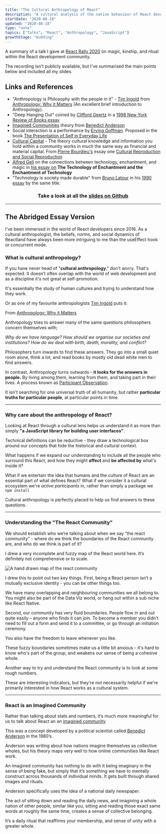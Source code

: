 ```yaml
---
title: "The Cultural Anthropology of React"
description: "A cultural analysis of the native behaviour of React developers"
startDate: "2020-08-18"
updated: "2020-08-18"
type: "note"
topics: ["Talks", "React", "Anthropology", "JavaScript"]
growthStage: "budding"
---
```


A summary of a talk I gave at [React Rally 2020](http://reactrally.com) on magic, kinship, and ritual within the React development community.

The recording isn't publicly available, but I've summarised the main points below and included all my slides.

<BasicImage
  width="880px"
  alt="The cultural anthropology of react title slide"
  src="https://res.cloudinary.com/dg3gyk0gu/image/upload/c_scale,f_auto,q_auto:good,w_880/v1597334915/maggieappleton.com/notes/anthropology-react-slides/ReactRally2020-Draft1.001.png"
/>

## Links and References

- "Anthropology is Philosophy with the people in it" - [Tim Ingold](https://en.wikipedia.org/wiki/Tim_Ingold) from [Anthropology: Why it Matters](/anthropology-matters) (An excellent brief introduction to Anthropology).
- "Deep Hanging Out" coined by [Clifford Geertz](https://en.wikipedia.org/wiki/Clifford_Geertz) in a [1998 New York Review of Books essay](http://hypergeertz.jku.at/GeertzTexts/Deep_Hanging.htm)
- [Imagined Communities](/imagined-communities) theory from [Benedict Anderson](https://en.wikipedia.org/wiki/Benedict_Anderson)
- Social interaction is a performance by [Erving Goffman](https://en.wikipedia.org/wiki/Erving_Goffman). Proposed in the book [The Presentation of Self in Everyday Life](https://www.librarything.com/work/5484)
- [Cultural Capital](https://en.wikipedia.org/wiki/Cultural_capital) - The theory cultural knowledge and information you hold within a community works in much the same way as financial and material capital. From [Pierre Bourdieu's](https://en.wikipedia.org/wiki/Pierre_Bourdieu) essay one [Cultural Reproduction and Social Reproduction](http://piggottsclass.weebly.com/uploads/2/3/1/7/23179512/bourdieup_cultural_and_social_reproduction.pdf)
- [Alfred Gell](https://en.wikipedia.org/wiki/Alfred_Gell) on the connections between technology, enchantment, and magic in [his essay on](https://www.brown.edu/Departments/Joukowsky_Institute/courses/materialworlds/files/1108595.pdf) **The Technology of Enchantment and the Enchantment of Technology**
- "Technology is society made durable" from [Bruno Latour](https://en.wikipedia.org/wiki/Bruno_Latour) in his [1990 essay](http://www.bruno-latour.fr/sites/default/files/46-TECHNOLOGY-DURABLE-GBpdf.pdf) by the same title.

<Center>

<SimpleCard>

### Take a look at all the [slides on Github](https://github.com/MaggieAppleton/react-anthropology-slides)

</SimpleCard>

</Center>

---

## The Abridged Essay Version

I've been immersed in the world of React developers since 2016. As a cultural anthropologist, the beliefs, norms, and social dynamics of Reactland have always been more intriguing to me than the useEffect hook or concurrent mode.

### What is cultural anthropology?

If you have never head of "**cultural anthropology**," don't worry. That's expected. It doesn’t often overlap with the world of web development and as a discipline it's not great at self-promotion.

It's essentially the study of human cultures and trying to understand how they work.

Or as one of my favourite anthropologists [Tim Ingold](https://en.wikipedia.org/wiki/Tim_Ingold) puts it:

<BasicImage
  width="880px"
  alt="Cultural anthropology is philosophy with the people in it"
  src="https://res.cloudinary.com/dg3gyk0gu/image/upload/c_scale,f_auto,q_auto:good,w_1200/v1597334937/maggieappleton.com/notes/anthropology-react-slides/ReactRally2020-Draft1.012.png"
/>

<Subtext>

From [Anthropology: Why it Matters](/anthropology-matters)

</Subtext>

Anthropology tries to answer many of the same questions philosophers concern themselves with;

_Why do we have language?
How should we organise our societies and institutions?
How do we deal with birth, death, morality, and conflict?_

Philosophers turn inwards to find these answers. They go into a small quiet room alone, think a lot, and read books by mostly old dead white men to find answers.

In contrast, Anthropology turns outwards - **it looks for the answers in people.** By living among them, learning from them, and taking part in their lives. A process known as [Participant Observation](https://en.wikipedia.org/wiki/Participant_observation).

It isn't searching for one universal truth of all humanity, but rather **particular truths for particular people**, at particular points in time.

---

### Why care about the anthropology of React?

Looking at React through a cultural lens helps us understand it as more than simply **"a JavaScript library for building user interfaces"**.

Technical definitions can be reductive - they draw a technological box around our concepts that hide the historical and cultural context.

<BasicImage
  width="880px"
  alt="The react logo inside a strict technical box"
  src="https://res.cloudinary.com/dg3gyk0gu/image/upload/c_scale,f_auto,q_auto:good,w_1200/v1597334929/maggieappleton.com/notes/anthropology-react-slides/ReactRally2020-Draft1.008.png"
/>

What happens if we expand our understanding to include all the people who surround this React, and how they might **affect** and **be affected by** what's inside it?

<BasicImage
  width="880px"
  alt="An expanded circle of all the people of react"
  src="https://res.cloudinary.com/dg3gyk0gu/image/upload/c_scale,f_auto,q_auto:good,w_1200/v1597334932/maggieappleton.com/notes/anthropology-react-slides/ReactRally2020-Draft1.010.png"
/>

What if we entertain the idea that humans and the culture of React are an essential part of what defines React? What if we consider it a cultural ecosystem we're _active participants_ in, rather than simply a package we `npm install`

Cultural anthropology is perfectly placed to help us find answers to these questions.

---

### Understanding the "The React Community"

We should establish who we’re talking about when we say “the react community” - where do we think the boundaries of the React community are, and who do we think is part of it?

<BasicImage
  width="880px"
  alt="How do we define the React community?"
  src="https://res.cloudinary.com/dg3gyk0gu/image/upload/c_scale,f_auto,q_auto:good,w_1200/v1597334943/maggieappleton.com/notes/anthropology-react-slides/ReactRally2020-Draft1.014.png"
/>

I drew a very incomplete and fuzzy map of the React world here. It’s definitely not comprehensive or to scale.

<img
  alt="A hand drawn map of the react community"
  src="https://res.cloudinary.com/dg3gyk0gu/image/upload/c_scale,f_auto,q_auto:good,w_1200/v1597334948/maggieappleton.com/notes/anthropology-react-slides/ReactRally2020-Draft1.015.png"
/>

I drew this to point out two key things.
First, being a React person isn’t a mutually exclusive identity - you can be other things too.

We have many overlapping and neighbouring communities we all belong to. You might also be part of the Data Viz world, or hang out within a sub niche like React Native.

Second, our community has very fluid boundaries. People flow in and out quite easily – anyone who finds it can join. To become a member you didn’t need to fill out a form and send it to a committee, or go through an initiation ceremony.

You also have the freedom to leave whenever you like.

These fuzzy boundaries sometimes make us a little bit anxious - it's hard to know who's part of the group, and weakens our sense of being a cohesive whole.

Another way to try and understand the React community is to look at some rough numbers.

<BasicImage
  width="880px"
  alt="Stats on how many React developers participate in Github, Reddit, and Dsicord groups"
  src="https://res.cloudinary.com/dg3gyk0gu/image/upload/c_scale,f_auto,q_auto:good,w_1200/v1597334954/maggieappleton.com/notes/anthropology-react-slides/ReactRally2020-Draft1.016.png"
/>

These are interesting indicators, but they're not necessarily helpful if we're primarily interested in how React works as a cultural system.

---

### React is an Imagined Community

Rather than talking about stats and numbers, it’s much more meaningful for us to talk about React an an [imagined community](/imagined-communities)

This was a concept developed by a political scientist called [Benedict Anderson](https://en.wikipedia.org/wiki/Benedict_Anderson) in the 1980’s.

Anderson was writing about how nations imagine themselves as collective wholes, but his theory maps very well to how online communities like React work.

An imagined community has nothing to do with it being imaginary in the sense of being fake, but simply that it’s something we have to mentally construct across thousands of individual minds. It gets built through shared images and rituals.

Anderson specifically uses the idea of a national daily newspaper.

The act of sitting down and reading the daily news, and imagining a whole nation of other people, similar like you, sitting and reading those exact same words at roughly the same time, creates a sense of collective belonging.

It’s a daily ritual that reaffirms your membership, and sense of unity with a greater whole.

<ComingSoon />
